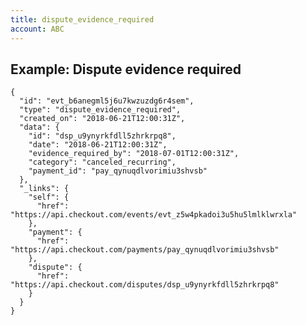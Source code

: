 ```yaml
---
title: dispute_evidence_required
account: ABC
---
```


Example: Dispute evidence required
----------------------------------

    {
      "id": "evt_b6anegml5j6u7kwzuzdg6r4sem",
      "type": "dispute_evidence_required",
      "created_on": "2018-06-21T12:00:31Z",
      "data": {
        "id": "dsp_u9ynyrkfdll5zhrkrpq8",
        "date": "2018-06-21T12:00:31Z",
        "evidence_required_by": "2018-07-01T12:00:31Z", 
        "category": "canceled_recurring",
        "payment_id": "pay_qynuqdlvorimiu3shvsb"
      },
      "_links": {
        "self": {
          "href": "https://api.checkout.com/events/evt_z5w4pkadoi3u5hu5lmlklwrxla"
        },
        "payment": {
          "href": "https://api.checkout.com/payments/pay_qynuqdlvorimiu3shvsb"
        }, 
        "dispute": {
          "href": "https://api.checkout.com/disputes/dsp_u9ynyrkfdll5zhrkrpq8"
        }
      }
    }
